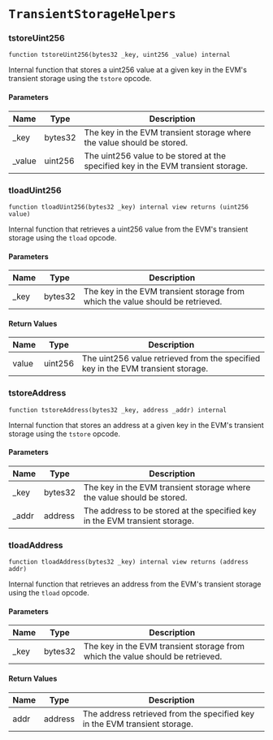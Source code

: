 # `TransientStorageHelpers`

### tstoreUint256

```solidity
function tstoreUint256(bytes32 _key, uint256 _value) internal
```

Internal function that stores a uint256 value at a given key in the EVM's transient storage using the `tstore` opcode.

#### Parameters

| Name | Type | Description |
| ---- | ---- | ----------- |
| _key | bytes32 | The key in the EVM transient storage where the value should be stored. |
| _value | uint256 | The uint256 value to be stored at the specified key in the EVM transient storage. |

### tloadUint256

```solidity
function tloadUint256(bytes32 _key) internal view returns (uint256 value)
```

Internal function that retrieves a uint256 value from the EVM's transient storage using the `tload` opcode.

#### Parameters

| Name | Type | Description |
| ---- | ---- | ----------- |
| _key | bytes32 | The key in the EVM transient storage from which the value should be retrieved. |

#### Return Values

| Name | Type | Description |
| ---- | ---- | ----------- |
| value | uint256 | The uint256 value retrieved from the specified key in the EVM transient storage. |

### tstoreAddress

```solidity
function tstoreAddress(bytes32 _key, address _addr) internal
```

Internal function that stores an address at a given key in the EVM's transient storage using the `tstore` opcode.

#### Parameters

| Name | Type | Description |
| ---- | ---- | ----------- |
| _key | bytes32 | The key in the EVM transient storage where the value should be stored. |
| _addr | address | The address to be stored at the specified key in the EVM transient storage. |

### tloadAddress

```solidity
function tloadAddress(bytes32 _key) internal view returns (address addr)
```

Internal function that retrieves an address from the EVM's transient storage using the `tload` opcode.

#### Parameters

| Name | Type | Description |
| ---- | ---- | ----------- |
| _key | bytes32 | The key in the EVM transient storage from which the value should be retrieved. |

#### Return Values

| Name | Type | Description |
| ---- | ---- | ----------- |
| addr | address | The address retrieved from the specified key in the EVM transient storage. |

